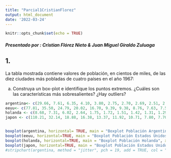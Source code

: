 ```yaml
---
title: "Parcial1CristianFlorez"
output: html_document
date: '2022-03-24'
---
```


```r
knitr::opts_chunk$set(echo = TRUE)
```

##### Presentado por : Cristian Flórez Nieto & Juan Miguel Giraldo Zuluaga
## 1. 
La tabla mostrada contiene valores de población, en cientos de miles, de las diez ciudades más
pobladas de cuatro países en el año 1967:

a) Construya un box-plot e identifique los puntos extremos. ¿Cuáles son las características más
sobresalientes? ¿Hay outliers?

```r
argentina<- c(29.66, 7.61, 6.35, 4.10, 3.80, 2.75, 2.70, 2.69, 2.51, 2.44) 
eeuu<- c(77.81, 35.50, 24.79, 20.02, 16.70, 9.39, 9.38, 8.76, 7.63, 7.50)
holanda <- c(8.68, 7.31, 6.02, 2.64, 1.75, 1.72, 1.51, 1.42, 1.31, 1.29)
japon <- c(110.21, 32.14, 18.88, 16.38, 13.37, 11.92, 10.71, 7.80, 7.70, 7.00)


boxplot(argentina, horizontal= TRUE, main = "Boxplot Población Argentina", xlab= "Población Cientos de miles", outpch = 23, outcex = 2, outcol=2, outbug=4)
boxplot(eeuu, horizontal=TRUE, main = "Boxplot Población Estados Unidos", xlab= "Población Cientos de miles", outpch = 23, outcex = 2, outcol=2, outbug=4)
boxplot(holanda, horizontal=TRUE, main = "Boxplot Población Holanda", xlab= "Población Cientos de miles", outpch = 23, outcex = 2, outcol=2, outbug=4 )
boxplot(japon, horizontal=TRUE, main = "Boxplot Población Estados Unidos", xlab= "Población Cientos de miles", outpch = 23, outcex = 2, outcol=2, outbug=4)
#stripchart(argentina, method = "jitter", pch = 19, add = TRUE, col = "blue",  main = "Boxplot Población Argentina", xlab= "Población Cientos de miles")
```


